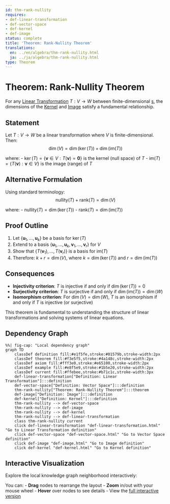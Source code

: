 ```yaml
---
id: thm-rank-nullity
requires:
- def-linear-transformation
- def-vector-space
- def-kernel
- def-image
status: complete
title: 'Theorem: Rank-Nullity Theorem'
translations:
  en: ../en/algebra/thm-rank-nullity.html
  ja: ../ja/algebra/thm-rank-nullity.html
type: Theorem
---
```


# Theorem: Rank-Nullity Theorem {#thm-rank-nullity}

For any [Linear Transformation](def-linear-transformation.qmd) $T: V \to W$ between finite-dimensional [s](def-vector-space.qmd), the dimensions of the [Kernel](def-kernel.qmd) and [Image](def-image.qmd) satisfy a fundamental relationship.

## Statement

Let $T: V \to W$ be a linear transformation where $V$ is finite-dimensional. Then:
$$\dim(V) = \dim(\ker(T)) + \dim(\text{im}(T))$$

where:
- $\ker(T) = \{\mathbf{v} \in V : T(\mathbf{v}) = \mathbf{0}\}$ is the kernel (null space) of $T$
- $\text{im}(T) = \{T(\mathbf{v}) : \mathbf{v} \in V\}$ is the image (range) of $T$

## Alternative Formulation

Using standard terminology:
$$\text{nullity}(T) + \text{rank}(T) = \dim(V)$$

where:
- $\text{nullity}(T) = \dim(\ker(T))$
- $\text{rank}(T) = \dim(\text{im}(T))$

## Proof Outline

1. Let $\{\mathbf{u}_1, \ldots, \mathbf{u}_k\}$ be a basis for $\ker(T)$
2. Extend to a basis $\{\mathbf{u}_1, \ldots, \mathbf{u}_k, \mathbf{v}_1, \ldots, \mathbf{v}_r\}$ for $V$
3. Show that $\{T(\mathbf{v}_1), \ldots, T(\mathbf{v}_r)\}$ is a basis for $\text{im}(T)$
4. Therefore: $k + r = \dim(V)$, where $k = \dim(\ker(T))$ and $r = \dim(\text{im}(T))$

## Consequences

- **Injectivity criterion**: $T$ is injective if and only if $\dim(\ker(T)) = 0$
- **Surjectivity criterion**: $T$ is surjective if and only if $\dim(\text{im}(T)) = \dim(W)$
- **Isomorphism criterion**: For $\dim(V) = \dim(W)$, $T$ is an isomorphism if and only if $T$ is injective (or surjective)

This theorem is fundamental to understanding the structure of linear transformations and solving systems of linear equations.

## Dependency Graph

```mermaid
%%| fig-cap: "Local dependency graph"
graph TD
    classDef definition fill:#e1f5fe,stroke:#01579b,stroke-width:2px
    classDef theorem fill:#f3e5f5,stroke:#4a148c,stroke-width:2px
    classDef axiom fill:#fff3e0,stroke:#e65100,stroke-width:2px
    classDef example fill:#e8f5e9,stroke:#1b5e20,stroke-width:2px
    classDef current fill:#ffebee,stroke:#b71c1c,stroke-width:3px
    def-linear-transformation["Definition: Linear Transformation"]:::definition
    def-vector-space["Definition: Vector Space"]:::definition
    thm-rank-nullity["Theorem: Rank-Nullity Theorem"]:::theorem
    def-image["Definition: Image"]:::definition
    def-kernel["Definition: Kernel"]:::definition
    thm-rank-nullity --> def-vector-space
    thm-rank-nullity --> def-image
    thm-rank-nullity --> def-kernel
    thm-rank-nullity --> def-linear-transformation
    class thm-rank-nullity current
    click def-linear-transformation "def-linear-transformation.html" "Go to Linear Transformation definition"
    click def-vector-space "def-vector-space.html" "Go to Vector Space definition"
    click def-image "def-image.html" "Go to Image definition"
    click def-kernel "def-kernel.html" "Go to Kernel definition"
```

## Interactive Visualization

Explore the local knowledge graph neighborhood interactively:

::: {.graph-viz data-id="thm-rank-nullity" data-width="700" data-height="500"}
:::

You can:
- **Drag** nodes to rearrange the layout
- **Zoom** in/out with your mouse wheel
- **Hover** over nodes to see details
- View the [full interactive version](../../output/interactive/thm-rank-nullity.html){target="_blank"}
